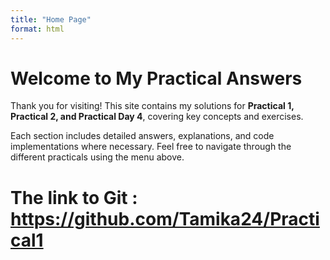 ```yaml
---
title: "Home Page"
format: html
---
```


# **Welcome to My Practical Answers**

Thank you for visiting! This site contains my solutions for **Practical 1, Practical 2, and Practical Day 4**, covering key concepts and exercises.

Each section includes detailed answers, explanations, and code implementations where necessary. Feel free to navigate through the different practicals using the menu above.

# The link to Git : <https://github.com/Tamika24/Practical1>
